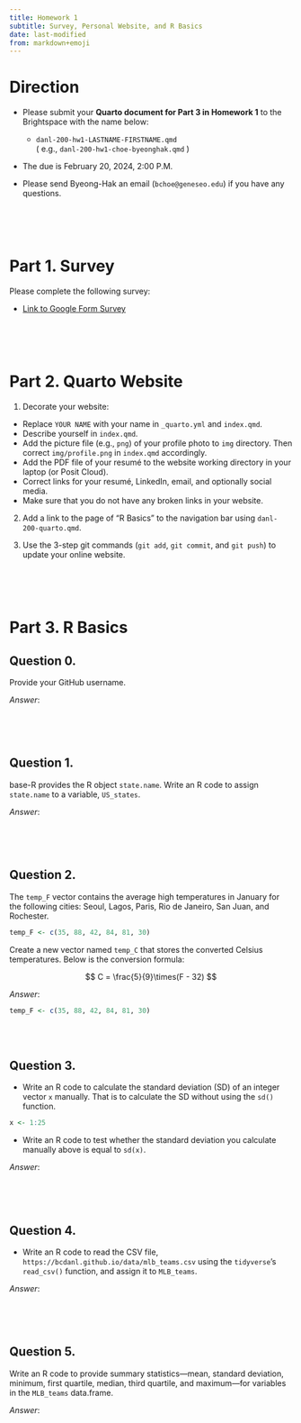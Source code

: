 ```yaml
---
title: Homework 1
subtitle: Survey, Personal Website, and R Basics
date: last-modified
from: markdown+emoji
---
```


# Direction

- Please submit your **Quarto document for Part 3 in Homework 1** to the Brightspace with the name below:

  - `danl-200-hw1-LASTNAME-FIRSTNAME.qmd`\
  ( e.g., `danl-200-hw1-choe-byeonghak.qmd` )

- The due is February 20, 2024, 2:00 P.M.

- Please send Byeong-Hak an email (`bchoe@geneseo.edu`) if you have any questions.

<br><br><br>


# Part 1. Survey

Please complete the following survey:

- [Link to Google Form Survey](https://docs.google.com/forms/d/e/1FAIpQLSd9_zJ3lzcbcGpEPCWCSBL7q7ZSRX5Gxkot-fIaQQupPmCcSg/viewform?usp=sf_link)

<br><br><br>


# Part 2. Quarto Website

1. Decorate your website:
  - Replace `YOUR NAME` with your name in `_quarto.yml` and `index.qmd`.
  - Describe yourself in `index.qmd`.
  - Add the picture file (e.g., `png`) of your profile photo to `img` directory. Then correct `img/profile.png` in `index.qmd` accordingly.
  - Add the PDF file of your resumé to the website working directory in your laptop (or Posit Cloud).
  - Correct links for your resumé, LinkedIn, email, and optionally social media.
  - Make sure that you do not have any broken links in your website.

2. Add a link to the page of "R Basics" to the navigation bar using `danl-200-quarto.qmd`.

3. Use the 3-step git commands (`git add`, `git commit`, and `git push`) to update your online website.


<br><br><br>


# Part 3. R Basics

## Question 0.
Provide your GitHub username.

*Answer*:
```r

```

<br><br>


## Question 1.
base-R provides the R object `state.name`. Write an R code to assign `state.name` to a variable, `US_states`.

*Answer*:
```r

```

<br><br>

## Question 2.
The `temp_F` vector contains the average high temperatures in January for the following cities: Seoul, Lagos, Paris, Rio de Janeiro, San Juan, and Rochester.

```r
temp_F <- c(35, 88, 42, 84, 81, 30)
```

Create a new vector named `temp_C` that stores the converted Celsius temperatures. Below is the conversion formula:

$$
C = \frac{5}{9}\times(F - 32)
$$

*Answer*:
```r
temp_F <- c(35, 88, 42, 84, 81, 30)

```

<br><br>


## Question 3.
- Write an R code to calculate the standard deviation (SD) of an integer vector `x` manually. That is to calculate the SD without using the `sd()` function.

```r
x <- 1:25
```

- Write an R code to test whether the standard deviation you calculate manually above is equal to `sd(x)`.



*Answer*:
```r


```

<br><br>


## Question 4.
- Write an R code to read the CSV file, `https://bcdanl.github.io/data/mlb_teams.csv` using the `tidyverse`'s `read_csv()` function, and assign it to `MLB_teams`.

*Answer*:
```r

```

<br><br>


## Question 5.
Write an R code to provide summary statistics---mean, standard deviation, minimum, first quartile, median, third quartile, and maximum---for variables in the `MLB_teams` data.frame.

*Answer*:
```r

```

<br><br><br>


